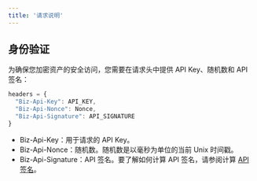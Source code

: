 ```yaml
---
title: '请求说明'
---
```


## 身份验证

为确保您加密资产的安全访问，您需要在请求头中提供 API Key、随机数和 API 签名：

``` javascript
headers = {
  "Biz-Api-Key": API_KEY,
  "Biz-Api-Nonce": Nonce,
  "Biz-Api-Signature": API_SIGNATURE
}
```

- Biz-Api-Key：用于请求的 API Key。
- Biz-Api-Nonce：随机数。随机数是以毫秒为单位的当前 Unix 时间戳。
- Biz-Api-Signature：API 签名。要了解如何计算 API 签名，请参阅计算 [API 签名](/pages/encrypt)。
